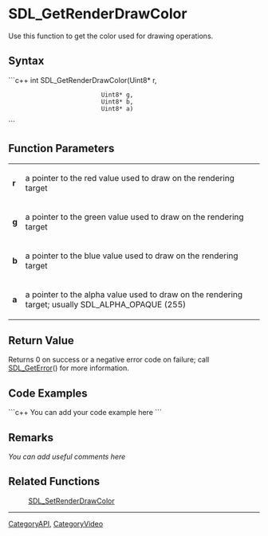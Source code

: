 <!-- pragma section-numbers off -->
<!-- pragma disable-camelcase -->

= SDL_GetRenderDrawColor =
Use this function to get the color used for drawing operations.


== Syntax ==
```c++
int SDL_GetRenderDrawColor(Uint8* r,
                           Uint8* g,
                           Uint8* b,
                           Uint8* a)
```

== Function Parameters ==
{|
|'''r'''
|a pointer to the red value used to draw on the rendering target
|-
|'''g'''
|a pointer to the green value used to draw on the rendering target
|-
|'''b'''
|a pointer to the blue value used to draw on the rendering target
|-
|'''a'''
|a pointer to the alpha value used to draw on the rendering target; usually SDL_ALPHA_OPAQUE (255)
|}

== Return Value ==
Returns 0 on success or a negative error code on failure; call [[SDL_GetError]]() for more information.

== Code Examples ==
```c++
You can add your code example here
```

== Remarks ==
''You can add useful comments here''

== Related Functions ==
:[[SDL_SetRenderDrawColor]]

----
[[CategoryAPI]], [[CategoryVideo]]
